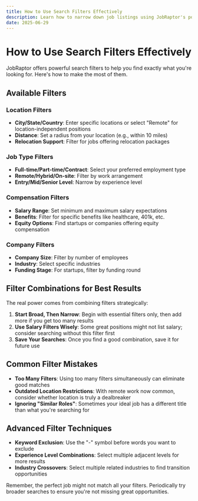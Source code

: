 ```yaml
---
title: How to Use Search Filters Effectively
description: Learn how to narrow down job listings using JobRaptor's powerful search filters
date: 2025-06-29
---
```


# How to Use Search Filters Effectively

JobRaptor offers powerful search filters to help you find exactly what you're looking for. Here's how to make the most of them.

## Available Filters

### Location Filters

- **City/State/Country**: Enter specific locations or select "Remote" for location-independent positions
- **Distance**: Set a radius from your location (e.g., within 10 miles)
- **Relocation Support**: Filter for jobs offering relocation packages

### Job Type Filters

- **Full-time/Part-time/Contract**: Select your preferred employment type
- **Remote/Hybrid/On-site**: Filter by work arrangement
- **Entry/Mid/Senior Level**: Narrow by experience level

### Compensation Filters

- **Salary Range**: Set minimum and maximum salary expectations
- **Benefits**: Filter for specific benefits like healthcare, 401k, etc.
- **Equity Options**: Find startups or companies offering equity compensation

### Company Filters

- **Company Size**: Filter by number of employees
- **Industry**: Select specific industries
- **Funding Stage**: For startups, filter by funding round

## Filter Combinations for Best Results

The real power comes from combining filters strategically:

1. **Start Broad, Then Narrow**: Begin with essential filters only, then add more if you get too many results
2. **Use Salary Filters Wisely**: Some great positions might not list salary; consider searching without this filter first
3. **Save Your Searches**: Once you find a good combination, save it for future use

## Common Filter Mistakes

- **Too Many Filters**: Using too many filters simultaneously can eliminate good matches
- **Outdated Location Restrictions**: With remote work now common, consider whether location is truly a dealbreaker
- **Ignoring "Similar Roles"**: Sometimes your ideal job has a different title than what you're searching for

## Advanced Filter Techniques

- **Keyword Exclusion**: Use the "-" symbol before words you want to exclude
- **Experience Level Combinations**: Select multiple adjacent levels for more results
- **Industry Crossovers**: Select multiple related industries to find transition opportunities

Remember, the perfect job might not match all your filters. Periodically try broader searches to ensure you're not missing great opportunities.

